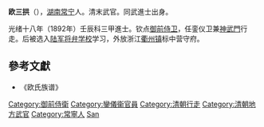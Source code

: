 '''欧三拱'''（{{bd|1860年||1929年||Ou歐}}），[[湖南|湖南]][[常宁|常宁]]人。清末武官。同武進士出身。

光绪十八年（1892年）壬辰科三甲進士。钦点[[御前侍卫|御前侍卫]]，任銮仪卫兼[[神武門|神武門]]行走。后被选入[[陆军将弁学校|陆军将弁学校]]学习，外放浙江[[衢州镇|衢州镇]]标中营守府。

==參考文獻==
*《欧氏族谱》

{{光緒十八年壬辰科武殿試金榜}}
{{DEFAULTSORT:Ou歐}}
[[Category:御前侍衛|Category:御前侍衛]]
[[Category:鑾儀衞官員|Category:鑾儀衞官員]]
[[Category:清朝行走|Category:清朝行走]]
[[Category:清朝地方武官|Category:清朝地方武官]]
[[Category:常寧人|Category:常寧人]]
[[Category:歐姓|San]]